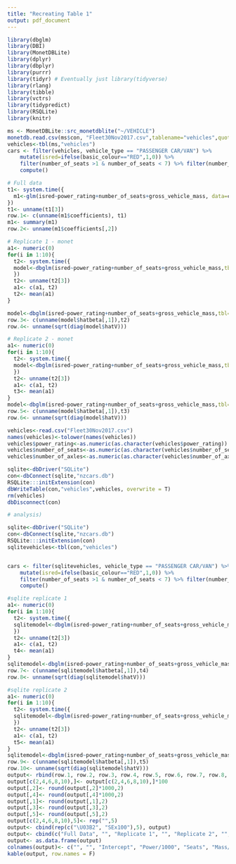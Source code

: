 ```yaml
---
title: "Recreating Table 1"
output: pdf_document
---
```


```r
library(dbglm)
library(DBI)
library(MonetDBLite)
library(dplyr)
library(dbplyr)
library(purrr)
library(tidyr) # Eventually just library(tidyverse)
library(rlang)
library(tibble)
library(vctrs)
library(tidypredict)
library(RSQLite)
library(knitr)

```

```r
ms <- MonetDBLite::src_monetdblite("~/VEHICLE")
monetdb.read.csv(ms$con, "Fleet30Nov2017.csv",tablename="vehicles",quote="",nrow.check=10000,best.effort=TRUE,lower.case.names=TRUE)
vehicles<-tbl(ms,"vehicles")
cars <- filter(vehicles, vehicle_type == "PASSENGER CAR/VAN") %>% 
	mutate(isred=ifelse(basic_colour=="RED",1,0)) %>% 
	filter(number_of_seats >1 & number_of_seats < 7) %>% filter(number_of_axles==2) %>%
	compute()
```

```r
# Full data
t1<- system.time({
  m1<-glm(isred~power_rating+number_of_seats+gross_vehicle_mass, data=cars, family = "binomial")
})
t1<- unname(t1[3])
row.1<- c(unname(m1$coefficients), t1)
m1<- summary(m1)
row.2<- unname(m1$coefficients[,2])

# Replicate 1 - monet
a1<- numeric(0)
for(i in 1:10){
  t2<- system.time({
  model<-dbglm(isred~power_rating+number_of_seats+gross_vehicle_mass,tbl=cars)
  })
  t2<- unname(t2[3])
  a1<- c(a1, t2)
  t2<- mean(a1)
}

model<-dbglm(isred~power_rating+number_of_seats+gross_vehicle_mass,tbl=cars)
row.3<- c(unname(model$hatbeta[,1]),t2)
row.4<- unname(sqrt(diag(model$hatV)))

# Replicate 2 - monet
a1<- numeric(0)
for(i in 1:10){
  t2<- system.time({
  model<-dbglm(isred~power_rating+number_of_seats+gross_vehicle_mass,tbl=cars)
  })
  t2<- unname(t2[3])
  a1<- c(a1, t2)
  t3<- mean(a1)
}
model<-dbglm(isred~power_rating+number_of_seats+gross_vehicle_mass,tbl=cars)
row.5<- c(unname(model$hatbeta[,1]),t3)
row.6<- unname(sqrt(diag(model$hatV)))
```


```r
vehicles<-read.csv("Fleet30Nov2017.csv")
names(vehicles)<-tolower(names(vehicles))
vehicles$power_rating<-as.numeric(as.character(vehicles$power_rating))
vehicles$number_of_seats<-as.numeric(as.character(vehicles$number_of_seats))
vehicles$number_of_axles<-as.numeric(as.character(vehicles$number_of_axles))

sqlite<-dbDriver("SQLite")
con<-dbConnect(sqlite,"nzcars.db")
RSQLite:::initExtension(con)
dbWriteTable(con,"vehicles",vehicles, overwrite = T)
rm(vehicles)
dbDisconnect(con)

# analysis)

sqlite<-dbDriver("SQLite")
con<-dbConnect(sqlite,"nzcars.db")
RSQLite:::initExtension(con)
sqlitevehicles<-tbl(con,"vehicles")


cars <- filter(sqlitevehicles, vehicle_type == "PASSENGER CAR/VAN") %>%
	mutate(isred=ifelse(basic_colour=="RED",1,0)) %>% 
	filter(number_of_seats >1 & number_of_seats < 7) %>% filter(number_of_axles==2) %>%
	compute()
```

```r
#sqlite replicate 1
a1<- numeric(0)
for(i in 1:10){
  t2<- system.time({
  sqlitemodel<-dbglm(isred~power_rating+number_of_seats+gross_vehicle_mass,tbl=cars)
  })
  t2<- unname(t2[3])
  a1<- c(a1, t2)
  t4<- mean(a1)
}
sqlitemodel<-dbglm(isred~power_rating+number_of_seats+gross_vehicle_mass,tbl=cars)
row.7<- c(unname(sqlitemodel$hatbeta[,1]),t4)
row.8<- unname(sqrt(diag(sqlitemodel$hatV)))

#sqlite replicate 2
a1<- numeric(0)
for(i in 1:10){
  t2<- system.time({
  sqlitemodel<-dbglm(isred~power_rating+number_of_seats+gross_vehicle_mass,tbl=cars)
  })
  t2<- unname(t2[3])
  a1<- c(a1, t2)
  t5<- mean(a1)
}
sqlitemodel<-dbglm(isred~power_rating+number_of_seats+gross_vehicle_mass,tbl=cars)
row.9<- c(unname(sqlitemodel$hatbeta[,1]),t5)
row.10<- unname(sqrt(diag(sqlitemodel$hatV)))
output<- rbind(row.1, row.2, row.3, row.4, row.5, row.6, row.7, row.8, row.9, row.10)
output[c(2,4,6,8,10),]<- output[c(2,4,6,8,10),]*100
output[,2]<- round(output[,2]*1000,2)
output[,4]<- round(output[,4]*1000,2)
output[,1]<- round(output[,1],2)
output[,3]<- round(output[,3],2)
output[,5]<- round(output[,5],2)
output[c(2,4,6,8,10),5]<- rep("",5)
output<- cbind(rep(c("\U03B2", "SEx100"),5), output)
output<- cbind(c("Full Data", "", "Replicate 1", "", "Replicate 2", "", "Replicate 3","", "Replicate 4",""), output)
output<- as.data.frame(output)
colnames(output)<- c("", "", "Intercept", "Power/1000", "Seats", "Mass/1000", "Processing Time (s)")
kable(output, row.names = F)
```




